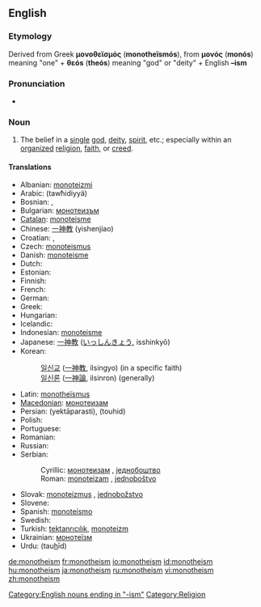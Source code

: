 {{wikipedia}}
{{wikiquote}}
==English==

===Etymology===
Derived from Greek '''μονοθεϊσμός''' ('''monotheïsmós'''), from '''μονός''' ('''monós''') meaning "one" + '''θεós''' ('''theós''') meaning "god" or "deity" + English '''–ism'''

===Pronunciation===
* {{audio|en-us-monotheism.ogg|Audio (US)}}

===Noun===
{{en-noun}}

# The belief in a [[single]] [[god]], [[deity]], [[spirit]], etc.; especially within an [[organize]]d [[religion]], [[faith]], or [[creed]].

====Translations====
{{trans-top|The belief in a single god, deity, spirit}}
* Albanian: [[monoteizmi]]
* Arabic: {{Arab|[[توحيدية]]}} (tawħidiyyä) {{f}}
* Bosnian: {{t-|bs|monoteizam|m}}, {{t-|bs|jednoboštvo|n}}
* Bulgarian: [[монотеизъм]] {{m}}
* [[Catalan]]: [[monoteisme]]
* Chinese: [[一神教]] (yishenjiao)
* Croatian: {{t-|hr|monoteizam|m}}, {{t-|hr|jednoboštvo|n}}
* Czech: [[monoteismus]] {{m}}
* Danish: [[monoteisme]]
* Dutch: {{t-|nl|monotheism}}
* Estonian: {{t-|et|monoteism}}
* Finnish: {{t-|fi|monoteismi}}
* French: {{t+|fr|monothéisme|m}}
* German: {{t+|de|Monotheismus|m}}
* Greek: {{t+|el|μονοθεϊσμός|tr=monotheïsmós|sc=Grek}}
* Hungarian: {{t|hu|egyistenhit}}
* Icelandic: {{t-|is|eingyðistrú}}
* Indonesian: [[monoteisme]]
* Japanese: [[一神教]] ([[いっしんきょう]], isshinkyō)
* Korean:
*: [[일신교]] ([[一神教]], ilsingyo) (in a specific faith)
*: [[일신론]] ([[一神論]], ilsinron) (generally)
{{trans-mid}}
* Latin: [[monotheïsmus]] {{m}}
* [[Macedonian]]: [[монотеизам]] {{m}}
* Persian: {{fa-Arab|[[یکتاپرستی]]}} (yektāparasti), {{fa-Arab|[[توحید]]}} (touhid)
* Polish: {{t+|pl|monoteizm|m}}
* Portuguese: {{t+|pt|monoteísmo|m}}
* Romanian: {{t-|ro|monoteism}}
* Russian: {{t-|ru|монотеизм|m|sc=Cyrl}}
* Serbian:
*: Cyrillic: [[монотеизам]] {{m}}, [[једнобоштво]] {{n}}
*: Roman: [[monoteizam]] {{m}}, [[jednoboštvo]] {{n}}
* Slovak: [[monoteizmus]] {{m}}, [[jednobožstvo]] {{n}}
* Slovene: {{t+|sl|monoteizem|m}}
* Spanish: [[monoteísmo]] {{m}}
* Swedish: {{t+|sv|monoteism}}
* Turkish: [[tektanrıcılık]], [[monoteizm]]
* Ukrainian: [[монотеїзм]] {{m}}
* Urdu: {{ur-Arab|[[توحید]]}} (tau<u>h</u>īd) {{f}}
{{trans-bottom}}

[[Category:English nouns ending in "-ism"]]
[[Category:Religion]]

[[de:monotheism]]
[[fr:monotheism]]
[[io:monotheism]]
[[id:monotheism]]
[[hu:monotheism]]
[[ja:monotheism]]
[[ru:monotheism]]
[[vi:monotheism]]
[[zh:monotheism]]